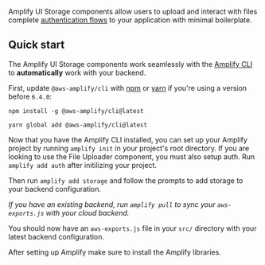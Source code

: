 
Amplify UI Storage components allow users to upload and interact with files complete [authentication flows](https://docs.amplify.aws/lib/storage/getting-started/q/platform/js/)
to your application with minimal boilerplate.

## Quick start

The Amplify UI Storage components work seamlessly with the [Amplify CLI](https://docs.amplify.aws/cli/start/install/)
to **automatically** work with your backend.

First, update `@aws-amplify/cli` with [npm](https://www.npmjs.com/) or [yarn](https://yarnpkg.com/)
if you're using a version before `6.4.0`:

<Tabs>
<TabItem title="npm">

```shell
npm install -g @aws-amplify/cli@latest
```

</TabItem>
<TabItem title="yarn">

```shell
yarn global add @aws-amplify/cli@latest
```

</TabItem>
</Tabs>



Now that you have the Amplify CLI installed, you can set up your Amplify project by running `amplify init` in your project's root directory. 
<Alert role="none" variation="info" heading="File Uploader Auth">
  If you are looking to use the File Uploader component, you must also setup auth. Run `amplify add auth` after initilizing your project.
</Alert>

Then run `amplify add storage` and follow the prompts to add storage to your backend configuration.

_If you have an existing backend, run `amplify pull` to sync your `aws-exports.js` with your cloud backend._

You should now have an `aws-exports.js` file in your `src/` directory with your latest backend configuration.

After setting up Amplify make sure to install the Amplify libraries.

<InstallScripts />
